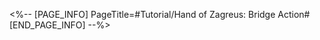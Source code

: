 <%-- [PAGE_INFO]
PageTitle=#Tutorial/Hand of Zagreus: Bridge Action#
[END_PAGE_INFO] --%>
{{Tutorial
|sort      = 631901
|title     = Hand of Zagreus: Bridge Action
|subtitle  = 
|type      = Adventure
|about     = 
|image1    = Tutorial Hand of Zagreus Bridge Action 1.png{{subst:void|<!--$UPLOAD:<<SpriteOutput/TutorialPic/TutorialPage_631901.png>-<Tutorial Hand of Zagreus Bridge Action 1.png>-<Tutorial Files>>-->}}
|text1     = While controlling the Hand of Zagreus, interact with the golden Zagreus rune to perform a {{Color|h|nobold=1|Bridge Action}}, forming a bridge where the rune is located to {{Color|h|nobold=1|provide passage to the Trailblazer}}.
}}
